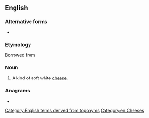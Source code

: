 {{also|Münster}}
==English==

===Alternative forms===
* {{alter|en|Muenster|munster}}

===Etymology===
Borrowed from {{bor|en|de|Münster}}

===Noun===
{{en-noun}}
{{wikipedia|Muenster cheese}}

# A kind of soft white [[cheese]].

===Anagrams===
* {{anagrams|en|a=eemnrstu|menstrue|surement}}

[[Category:English terms derived from toponyms]]
[[Category:en:Cheeses]]